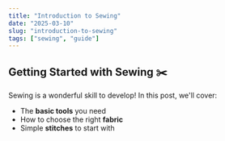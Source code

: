 ```yaml
---
title: "Introduction to Sewing"
date: "2025-03-10"
slug: "introduction-to-sewing"
tags: ["sewing", "guide"]
---
```


## Getting Started with Sewing ✂️

Sewing is a wonderful skill to develop! In this post, we'll cover:

- The **basic tools** you need
- How to choose the right **fabric**
- Simple **stitches** to start with
